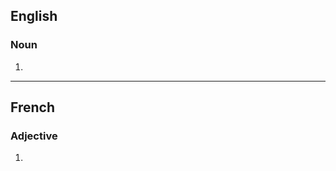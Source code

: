 {{also|piss-ants|piss ants}}
==English==

===Noun===
{{head|en|noun form}}

# {{plural of|en|pissant}}

----

==French==

===Adjective===
{{head|fr|adjective form}}

# {{masculine plural of|fr|pissant}}